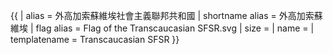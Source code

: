 {{ {{{1<noinclude>|country showdata</noinclude>}}}
| alias = 外高加索蘇維埃社會主義聯邦共和國
| shortname alias = 外高加索蘇維埃
| flag alias = Flag of the Transcaucasian SFSR.svg
| size = {{{size|}}}
| name = {{{name|}}}
<noinclude>
| templatename = Transcaucasian SFSR
</noinclude>
}}<noinclude>
</noinclude>